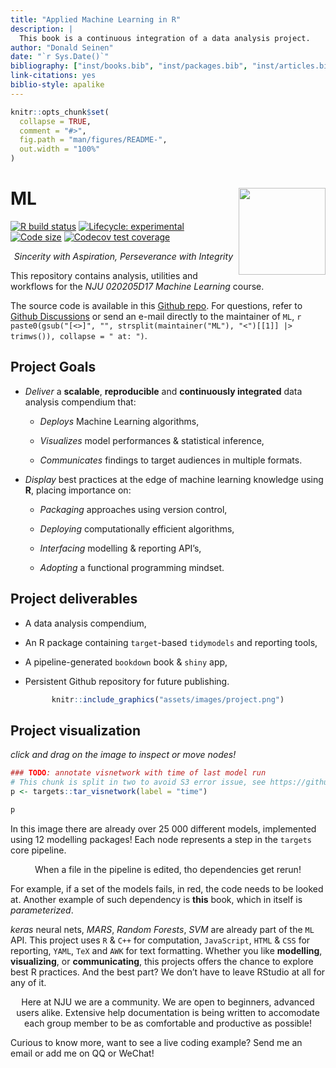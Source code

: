 ```yaml
---
title: "Applied Machine Learning in R"
description: |
  This book is a continuous integration of a data analysis project.
author: "Donald Seinen"
date: "`r Sys.Date()`"
bibliography: ["inst/books.bib", "inst/packages.bib", "inst/articles.bib"]
link-citations: yes
biblio-style: apalike
---
```


```r
knitr::opts_chunk$set(
  collapse = TRUE,
  comment = "#>",
  fig.path = "man/figures/README-",
  out.width = "100%"
)
```

# ML <img src="man/figures/logo.png" align="right" height="139"/>

<!-- badges: start -->

[![R build status](https://github.com/D-Se/ML/workflows/R-CMD-check/badge.svg)](https://github.com/D-Se/ML/actions) [![Lifecycle: experimental](https://img.shields.io/badge/lifecycle-experimental-orange.svg)](https://lifecycle.r-lib.org/articles/stages.html#experimental) [![Code size](https://img.shields.io/github/languages/code-size/D-Se/ML.svg)](https://github.com/D-Se/ML) [![Codecov test coverage](https://codecov.io/gh/D-Se/ML/branch/master/graph/badge.svg)](https://app.codecov.io/gh/D-Se/ML?branch=master)

<!-- badges: end -->

<center>

*Sincerity with Aspiration, Perseverance with Integrity*

</center>

This repository contains analysis, utilities and workflows for the *NJU 020205D17 Machine Learning* course.

```{=html}
<style>
div.green { background-color:#93ed99; border-radius: 5px; padding: 20px;}
</style>
```

The source code is available in this [Github repo](https://github.com/D-Se/ML). For questions, refer to [Github Discussions](https://github.com/D-Se/ML/discussions) or send an e-mail directly to the maintainer of `ML`, `r paste0(gsub("[<>]", "", strsplit(maintainer("ML"), "<")[[1]] |> trimws()), collapse = " at: ")`.  

## Project Goals

-   *Deliver* a **scalable**, **reproducible** and **continuously integrated** data analysis compendium that:

    -   *Deploys* Machine Learning algorithms,

    -   *Visualizes* model performances & statistical inference,

    -   *Communicates* findings to target audiences in multiple formats.

-   *Display* best practices at the edge of machine learning knowledge using **R**, placing importance on:

    -   *Packaging* approaches using version control,

    -   *Deploying* computationally efficient algorithms,

    -   *Interfacing* modelling & reporting API's,

    -   *Adopting* a functional programming mindset.


## Project deliverables

-   A data analysis compendium,

-   An R package containing `target`-based `tidymodels` and reporting tools,

-   A pipeline-generated `bookdown` book & `shiny` app,

-   Persistent Github repository for future publishing.

<center>


```r
knitr::include_graphics("assets/images/project.png")
```

<!-- ![Project Outline](images/project.png){width=600px; height=500px} -->

</center>

## Project visualization

*click and drag on the image to inspect or move nodes!*

```r
### TODO: annotate visnetwork with time of last model run
# This chunk is split in two to avoid S3 error issue, see https://github.com/D-Se/ML/issues/13
p <- targets::tar_visnetwork(label = "time")
```

```r
p
```

In this image there are already over 25 000 different models, implemented using 12 modelling packages! Each node represents a step in the `targets` core pipeline.

::: note
<center>
When a file in the pipeline is edited, tho dependencies get rerun! 
</center>
:::

For example, if a set of the models fails, in red, the code needs to be looked at. Another example of such dependency is **this** book, which in itself is *parameterized*.

*keras* neural nets, *MARS*, *Random Forests*, *SVM* are already part of the `ML` API. This project uses `R` & `C++` for computation, `JavaScript`, `HTML` & `CSS` for reporting, `YAML`, `TeX` and `AWK` for text formatting. Whether you like **modelling**, **visualizing**, or **communicating**, this projects offers the chance to explore best R practices. And the best part? We don't have to leave RStudio at all for any of it.

::: community
<center>

Here at NJU we are a community. We are open to beginners, advanced users alike. Extensive help documentation is being written to accomodate each group member to be as comfortable and productive as possible!

</center>
:::

Curious to know more, want to see a live coding example? Send me an email or add me on QQ or WeChat!
